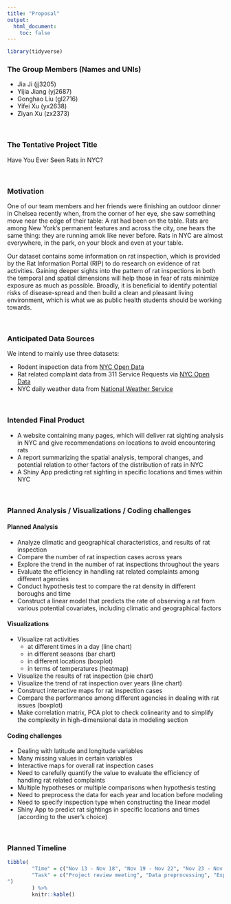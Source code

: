 ```yaml
---
title: "Proposal"
output: 
  html_document:
    toc: false
---
```


```r
library(tidyverse)
```

### The Group Members (Names and UNIs) 
- Jia Ji (jj3205)
- Yijia Jiang (yj2687)
- Gonghao Liu (gl2716)
- Yifei Xu (yx2638)
- Ziyan Xu (zx2373)

&nbsp;

### The Tentative Project Title
Have You Ever Seen Rats in NYC?

&nbsp;

### Motivation

One of our team members and her friends were finishing an outdoor dinner in Chelsea recently when, from the corner of her eye, she saw something move near the edge of their table: A rat had been on the table. Rats are among New York’s permanent features and across the city, one hears the same thing: they are running amok like never before. Rats in NYC are almost everywhere, in the park, on your block and even at your table.

Our dataset contains some information on rat inspection, which is provided by the Rat Information Portal (RIP) to do research on evidence of rat activities. Gaining deeper sights into the pattern of rat inspections in both the temporal and spatial dimensions will help those in fear of rats minimize exposure as much as possible. Broadly, it is beneficial to identify potential risks of disease-spread and then build a clean and pleasant living environment, which is what we as public health students should be working towards.

&nbsp;
 
### Anticipated Data Sources

We intend to mainly use three datasets: <br>

- Rodent inspection data from [NYC Open Data](https://data.cityofnewyork.us/Health/Rodent-Inspection/p937-wjvj) <br>
- Rat related complaint data from 311 Service Requests via [NYC Open Data](https://data.cityofnewyork.us/Social-Services/311-Service-Requests-from-2010-to-Present/erm2-nwe9) <br>
- NYC daily weather data from [National Weather Service](https://www.weather.gov/wrh/climate?wfo=okx) 

&nbsp;
 
### Intended Final Product

  - A website containing many pages, which will deliver rat sighting analysis in NYC and give recommendations on locations to avoid encountering rats
  - A report summarizing the spatial analysis, temporal changes, and potential relation to other factors of the distribution of rats in NYC
  - A Shiny App predicting rat sighting in specific locations and times within NYC  


&nbsp;
 
### Planned Analysis / Visualizations / Coding challenges
#### Planned Analysis
  - Analyze climatic and geographical characteristics, and results of rat inspection
  - Compare the number of rat inspection cases across years
  - Explore the trend in the number of rat inspections throughout the years 
  - Evaluate the efficiency in handling rat related complaints among different agencies 
  - Conduct hypothesis test to compare the rat density in different boroughs and time
  - Construct a linear model that predicts the rate of observing a rat from various potential covariates, including climatic and geographical factors

#### Visualizations
  - Visualize rat activities 
    - at different times in a day  (line chart)
    - in different seasons  (bar chart)
    - in different locations (boxplot)
    - in terms of  temperatures  (heatmap)
  - Visualize the results of rat inspection (pie chart)
  - Visualize the trend of rat inspection over years (line chart)
  - Construct interactive maps for rat inspection cases
  - Compare the performance among different agencies in dealing with rat issues (boxplot)
  - Make correlation matrix, PCA plot to check colinearity and to simplify the complexity in high-dimensional data in modeling section

#### Coding challenges 
  -  Dealing with latitude and longitude variables
  -  Many missing values in certain variables
  -  Interactive maps for overall rat inspection cases
  -  Need to carefully quantify the value to evaluate the efficiency of handling rat related complaints
  -  Multiple hypotheses or multiple comparisons when hypothesis testing
  -  Need to preprocess the data for each year and location before modeling
  -  Need to specify inspection type when constructing the linear model
  -  Shiny App to predict rat sightings in specific locations and times (according to the user’s choice)
 
&nbsp;

### Planned Timeline

```r
tibble(
        "Time" = c("Nov 13 - Nov 18", "Nov 19 - Nov 22", "Nov 23 - Nov 27", "Nov 28 - Dec 2", "Dec 3 - Dec 10",  "Dec 15"),
        "Task" = c("Project review meeting", "Data preprocessing", "Exploratory data analysis", "Statistical analysis (hypothesis test and modeling)", "Work on report, webpage and screencast","In-class discussion of projects
")
        ) %>% 
        knitr::kable()
```